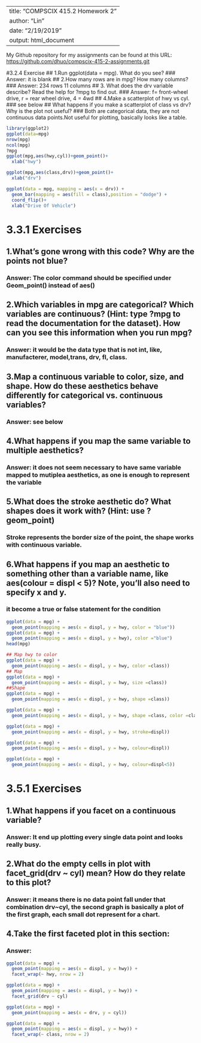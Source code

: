 
---
title: "COMPSCIX 415.2 Homework 2"
author: "Lin"
date: "2/19/2019"
output: html_document 
---
My Github repository for my assignments can be found at this URL: [https://github.com/dhuo/compscix-415-2-assignments.git](https://github.com/dhuo/compscix-415-2-assignments.git)


#3.2.4 Exercise 
## 1.Run ggplot(data = mpg). What do you see?
### Answer: it is blank
## 2.How many rows are in mpg? How many columns?
### Answer: 234 rows 11 columns
## 3. What does the drv variable describe? Read the help for ?mpg to find out.
### Answer: f= front-wheel drive, r = rear wheel drive, 4 = 4wd
## 4.Make a scatterplot of hwy vs cyl.
### see below
## What happens if you make a scatterplot of class vs drv? Why is the plot not useful?
### Both are categorical data, they are not continuous data points.Not useful for plotting, basically looks like a table.

```r
library(ggplot2)
ggplot(data=mpg)
nrow(mpg)
ncol(mpg)
?mpg
ggplot(mpg,aes(hwy,cyl))+geom_point()+
  xlab("hwy")

ggplot(mpg,aes(class,drv))+geom_point()+
  xlab("drv")

ggplot(data = mpg, mapping = aes(x = drv)) + 
  geom_bar(mapping = aes(fill = class),position = "dodge") +
  coord_flip()+
  xlab("Drive Of Vehicle")
```

# 3.3.1 Exercises
## 1.What’s gone wrong with this code? Why are the points not blue?
### Answer: The color command should be specified under Geom_point() instead of aes()
## 2.Which variables in mpg are categorical? Which variables are continuous? (Hint: type ?mpg to read the documentation for the dataset). How can you see this information when you run mpg?
### Answer: it would be the data type that is not int, like, manufacterer, model,trans, drv, fl, class.
## 3.Map a continuous variable to color, size, and shape. How do these aesthetics behave differently for categorical vs. continuous variables?
### Answer: see below
## 4.What happens if you map the same variable to multiple aesthetics?
### Answer: it does not seem necessary to have same variable mapped to mutiplea aesthetics, as one is enough to represent the variable
## 5.What does the stroke aesthetic do? What shapes does it work with? (Hint: use ?geom_point)
### Stroke represents the border size of the point, the shape works with continuous variable.
## 6.What happens if you map an aesthetic to something other than a variable name, like aes(colour = displ < 5)? Note, you’ll also need to specify x and y.
### it become a true or false statement for the condition


```r
ggplot(data = mpg) + 
  geom_point(mapping = aes(x = displ, y = hwy, color = "blue"))
ggplot(data = mpg) + 
  geom_point(mapping = aes(x = displ, y = hwy), color ="blue")
head(mpg)

## Map hwy to color
ggplot(data = mpg) + 
  geom_point(mapping = aes(x = displ, y = hwy, color =class))
## Map 
ggplot(data = mpg) + 
  geom_point(mapping = aes(x = displ, y = hwy, size =class))
##Shape
ggplot(data = mpg) + 
  geom_point(mapping = aes(x = displ, y = hwy, shape =class))

ggplot(data = mpg) + 
  geom_point(mapping = aes(x = displ, y = hwy, shape =class, color =class))

ggplot(data = mpg) + 
  geom_point(mapping = aes(x = displ, y = hwy, stroke=displ))

ggplot(data = mpg) + 
  geom_point(mapping = aes(x = displ, y = hwy, colour=displ))

ggplot(data = mpg) + 
  geom_point(mapping = aes(x = displ, y = hwy, colour=displ<5))

```


# 3.5.1 Exercises
## 1.What happens if you facet on a continuous variable?
### Answer: It end up plotting every single data point and looks really busy.
## 2.What do the empty cells in plot with facet_grid(drv ~ cyl) mean? How do they relate to this plot?
### Answer: it means there is no data point fall under that combination drv~cyl, the second graph is basically a plot of the first graph, each small dot represent for a chart.
## 4.Take the first faceted plot in this section:
### Answer: 

```r
ggplot(data = mpg) + 
  geom_point(mapping = aes(x = displ, y = hwy)) + 
  facet_wrap(~ hwy, nrow = 2)

ggplot(data = mpg) + 
  geom_point(mapping = aes(x = displ, y = hwy)) + 
  facet_grid(drv ~ cyl)

ggplot(data = mpg) + 
  geom_point(mapping = aes(x = drv, y = cyl))

ggplot(data = mpg) + 
  geom_point(mapping = aes(x = displ, y = hwy)) + 
  facet_wrap(~ class, nrow = 2)
```



